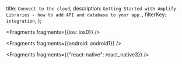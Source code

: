   title: `Connect to the cloud`,
  description: `Getting Started with Amplify Libraries - how to add API and database to your app.`,
  filterKey: `integration`,
};


<Fragments fragments={{ios: ios0}} />


<Fragments fragments={{android: android1}} />


<Fragments fragments={{"react-native": react_native3}} />


